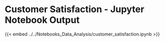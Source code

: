# Customer Satisfaction - Jupyter Notebook Output

{{< embed ../../Notebooks_Data_Analysis/customer_satisfaction.ipynb >}}



